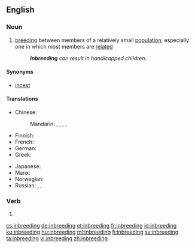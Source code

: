 ==English==

===Noun===
{{wikipedia}}
{{en-noun|-}}

# {{context|biology|lang=en}} [[breeding]] between members of a relatively small [[population]], especially one in which most members are [[related]]
#: '''''Inbreeding''' can result in handicapped children''.

====Synonyms====
*[[incest]]

====Translations====
{{trans-top|breeding between members of small population}}
* Chinese:
*: Mandarin: {{t+|cmn|近親繁殖|sc=Hani}}, {{t|cmn|近亲繁殖|tr=jìnqīn fánzhí|sc=Hani}}, {{t+|cmn|近親交配|sc=Hani}}, {{t|cmn|近亲交配|tr=jìnqīn jiāopèi|sc=Hani}}, {{t|cmn|近交|tr=jìnjiāo|sc=Hani}}
* Finnish: {{t+|fi|sisäsiitos}}
* French: {{t+|fr|consanguinité|f}}
* German: {{t+|de|Inzucht|f}}
* Greek: {{t+|el|ενδογαμία|f|sc=Grek}}
{{trans-mid}}
* Japanese: {{t|ja|近親交配|tr=きんしんこうはい, kinshin kōhai|sc=Jpan}}
* Manx: {{t|gv|ynsheelraghey|m}}
* Norwegian: {{t+|no|innavl|m}}
* Russian: {{t+|ru|инбри́динг|m}}, {{t|ru|[[межродственный|межро́дственное]] [[скре́щивание]]|n}}, {{t+|ru|инцу́хт|m}} {{qualifier|of plants}}
{{trans-bottom}}

===Verb===
{{head|en|present participle}}

# {{present participle of|inbreed|lang=en|nocat=1}}

[[cs:inbreeding]]
[[de:inbreeding]]
[[et:inbreeding]]
[[fr:inbreeding]]
[[id:inbreeding]]
[[ku:inbreeding]]
[[hu:inbreeding]]
[[ml:inbreeding]]
[[fi:inbreeding]]
[[sv:inbreeding]]
[[ta:inbreeding]]
[[vi:inbreeding]]
[[zh:inbreeding]]